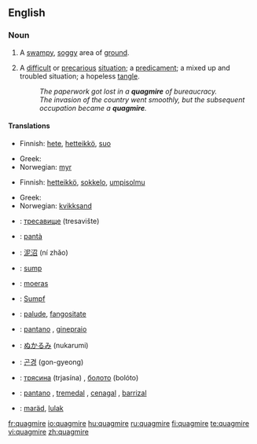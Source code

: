 ==English==

{{wikipedia}}
===Noun===
{{en-noun}}

# A [[swampy]], [[soggy]] area of [[ground]].
# {{figurative}} A [[difficult]] or [[precarious]] [[situation]]; a [[predicament]]; a mixed up and troubled situation; a hopeless [[tangle]].
#:''The paperwork got lost in a '''quagmire''' of bureaucracy.''
#:''The invasion of the country went smoothly, but the subsequent occupation became a '''quagmire'''.''

====Translations====
{{trans-top|swampy,soggy area}}
*Finnish: [[hete]], [[hetteikkö]], [[suo]]
{{trans-mid}}
*Greek: {{t|el|βάλτος|m|tr=váltos}}
*Norwegian: [[myr]] {{f}}
{{trans-bottom}}

{{trans-top|precarious situation, hopeless tangle}}
*Finnish: [[hetteikkö]], [[sokkelo]], [[umpisolmu]]
{{trans-mid}}
*Greek: {{t|el|τέλμα|n|tr=télma}}
*Norwegian: [[kvikksand]] {{f}}
{{trans-bottom}}

{{checktrans-top}}
*{{ttbc|Bulgarian}}: [[тресавище]] (tresavište)
*{{ttbc|Catalan}}: [[pantà]] {{m}}
*{{ttbc|Chinese}}: [[泥沼]] (ní zhǎo)
*{{ttbc|Danish}}: [[sump#Danish|sump]] {{c}} 
*{{ttbc|Dutch}}: [[moeras]] {{n}}
*{{ttbc|German}}: [[Sumpf]] {{m}}
*{{ttbc|Interlingua}}: [[palude]], [[fangositate]]
{{trans-mid}}
*{{ttbc|Italian}}: [[pantano]] {{m}},  [[ginepraio]] {{m}}
*{{ttbc|Japanese}}: [[ぬかるみ]] (nukarumi)
*{{ttbc|Korean}}: [[곤경]] (gon-gyeong)
*{{ttbc|Russian}}: [[трясина]] (trjasína) {{f}}, [[болото]] (bolóto) {{n}}
*{{ttbc|Spanish}}: [[pantano]] {{m}}, [[tremedal]] {{m}}, [[cenagal]] {{m}}, [[barrizal]] {{m}}
*{{ttbc|Volapük}}: [[maräd]], [[lulak]]
{{trans-bottom}}

[[fr:quagmire]]
[[io:quagmire]]
[[hu:quagmire]]
[[ru:quagmire]]
[[fi:quagmire]]
[[te:quagmire]]
[[vi:quagmire]]
[[zh:quagmire]]